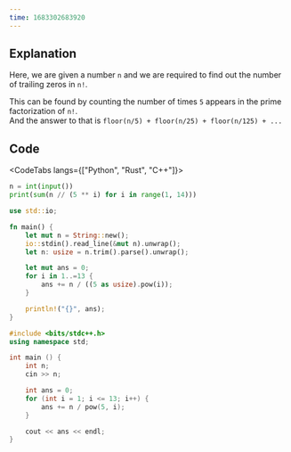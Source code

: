 ---
time: 1683302683920
---

## Explanation

Here, we are given a number `n` and we are required to find out the number of trailing zeros in `n!`.

This can be found by counting the number of times `5` appears in the prime factorization of `n!`.\
And the answer to that is `floor(n/5) + floor(n/25) + floor(n/125) + ...`

## Code

<CodeTabs langs={["Python", "Rust", "C++"]}>

```python
n = int(input())
print(sum(n // (5 ** i) for i in range(1, 14)))
```

```rust
use std::io;

fn main() {
    let mut n = String::new();
    io::stdin().read_line(&mut n).unwrap();
    let n: usize = n.trim().parse().unwrap();

    let mut ans = 0;
    for i in 1..=13 {
        ans += n / ((5 as usize).pow(i));
    }

    println!("{}", ans);
}
```

```cpp
#include <bits/stdc++.h>
using namespace std;

int main () {
    int n;
    cin >> n;

    int ans = 0;
    for (int i = 1; i <= 13; i++) {
        ans += n / pow(5, i);
    }

    cout << ans << endl;
}
```

</CodeTabs>
